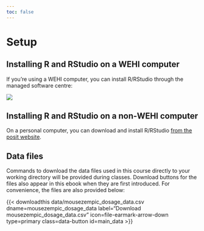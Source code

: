 ```yaml
---
toc: false
---
```


# Setup {.unnumbered}

## Installing R and RStudio on a WEHI computer

If you're using a WEHI computer, you can install R/RStudio through the managed software centre:

![](images/setup_01.png)

## Installing R and RStudio on a non-WEHI computer

On a personal computer, you can download and install R/RStudio [from the posit website](https://posit.co/download/rstudio-desktop/).

## Data files

Commands to download the data files used in this course directly to your working directory will be provided during classes. Download buttons for the files also appear in this ebook when they are first introduced. For convenience, the files are also provided below:

{{< downloadthis data/mousezempic_dosage_data.csv dname=mousezempic_dosage_data label="Download mousezempic_dosage_data.csv" icon=file-earmark-arrow-down type=primary class=data-button id=main_data >}}
